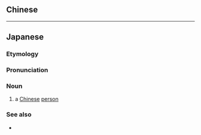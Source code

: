 ==Chinese==
{{zh-see|中國人}}

----

==Japanese==
{{ja-kanjitab|ちゅう|こく|k2=ごく|じん|yomi=kanon|r=y}}
{{swp|lang=ja}}

===Etymology===
{{suf|ja|中国|人|t1=China|t2=citizen; native|sort=ちゅうごくじん}}

===Pronunciation===
{{ja-pron|ちゅうごくじん|y=ko|acc=4}}

===Noun===
{{ja-noun|^ちゅうごくじん}}

# a [[Chinese]] [[person]]

===See also===
*{{ja-r|国%人|こく%じん}}

{{C|ja|Ethnonyms|Nationalities|China|sort=ちゅうごくじん}}